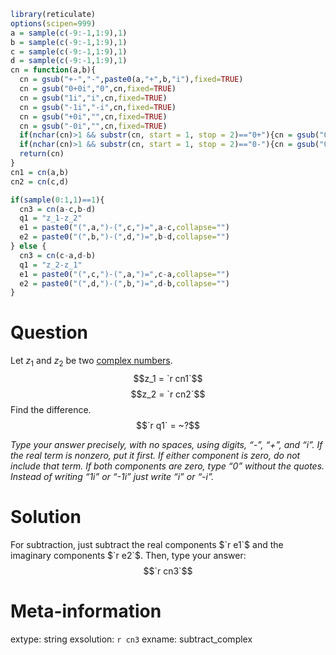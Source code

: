 ```r
library(reticulate)
options(scipen=999)
a = sample(c(-9:-1,1:9),1)
b = sample(c(-9:-1,1:9),1)
c = sample(c(-9:-1,1:9),1)
d = sample(c(-9:-1,1:9),1)
cn = function(a,b){
  cn = gsub("+-","-",paste0(a,"+",b,"i"),fixed=TRUE)
  cn = gsub("0+0i","0",cn,fixed=TRUE)
  cn = gsub("1i","i",cn,fixed=TRUE)
  cn = gsub("-1i","-i",cn,fixed=TRUE)
  cn = gsub("+0i","",cn,fixed=TRUE)
  cn = gsub("-0i","",cn,fixed=TRUE)
  if(nchar(cn)>1 && substr(cn, start = 1, stop = 2)=="0+"){cn = gsub("0+","",cn,fixed=TRUE)}
  if(nchar(cn)>1 && substr(cn, start = 1, stop = 2)=="0-"){cn = gsub("0-","-",cn,fixed=TRUE)}
  return(cn)
}
cn1 = cn(a,b)
cn2 = cn(c,d)

if(sample(0:1,1)==1){
  cn3 = cn(a-c,b-d)
  q1 = "z_1-z_2"
  e1 = paste0("(",a,")-(",c,")=",a-c,collapse="")
  e2 = paste0("(",b,")-(",d,")=",b-d,collapse="")
} else {
  cn3 = cn(c-a,d-b)
  q1 = "z_2-z_1"
  e1 = paste0("(",c,")-(",a,")=",c-a,collapse="")
  e2 = paste0("(",d,")-(",b,")=",d-b,collapse="")
}

```

Question
========

Let $z_1$ and $z_2$ be two [complex numbers](https://en.wikipedia.org/wiki/Complex_number).
$$z_1 = `r cn1`$$
$$z_2 = `r cn2`$$
Find the difference.
$$`r q1` = ~?$$

*Type your answer precisely, with no spaces, using digits, "-", "+", and "i". If the real term is nonzero, put it first. If either component is zero, do not include that term. If both components are zero, type "0" without the quotes. Instead of writing "1i" or "-1i" just write "i" or "-i".*


Solution
========

For subtraction, just subtract the real components $`r e1`$ and the imaginary components $`r e2`$. Then, type your answer:
$$`r cn3`$$



Meta-information
============
extype: string
exsolution: `r cn3`
exname: subtract_complex
